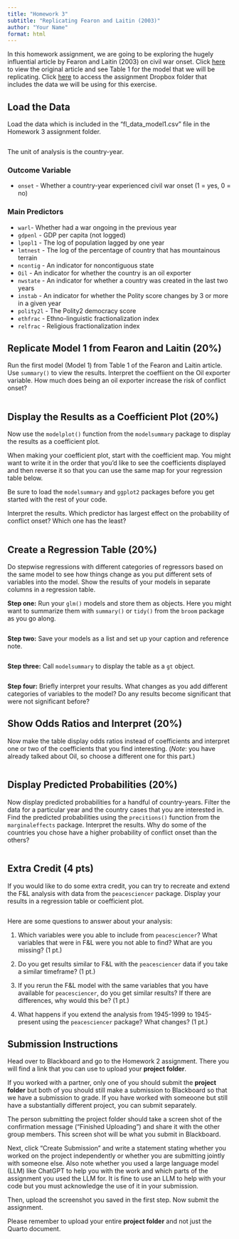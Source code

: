 ```yaml
---
title: "Homework 3"
subtitle: "Replicating Fearon and Laitin (2003)"
author: "Your Name"
format: html
---
```


In this homework assignment, we are going to be exploring the hugely influential article by Fearon and Laitin (2003) on civil war onset. Click [here](https://www-jstor-org.proxygw.wrlc.org/stable/3118222?seq=11) to view the original article and see Table 1 for the model that we will be replicating. Click [here](https://www.dropbox.com/scl/fo/5zb042x9tk608yj51sqhz/h?rlkey=ydipmj573fcz27bw89wv1lfe4&dl=0) to access the assignment Dropbox folder that includes the data we will be using for this exercise.

## Load the Data

Load the data which is included in the "fl_data_model1.csv" file in the Homework 3 assignment folder. 

```r

```

The unit of analysis is the country-year. 

### Outcome Variable

- `onset` - Whether a country-year experienced civil war onset (1 = yes, 0 = no)

### Main Predictors

- `warl`- Whether had a war ongoing in the previous year
- `gdpenl` - GDP per capita (not logged) 
- `lpopl1` - The log of population lagged by one year 
- `lmtnest` - The log of the percentage of country that has mountainous terrain 
- `ncontig` - An indicator for noncontiguous state
- `Oil` - An indicator for whether the country is an oil exporter
- `nwstate` - An indicator for whether a country was created in the last two years
- `instab` - An indicator for whether the Polity score changes by 3 or more in a given year 
- `polity2l` - The Polity2 democracy score
- `ethfrac` - Ethno-linguistic fractionalization index
- `relfrac` -  Religious fractionalization index

## Replicate Model 1 from Fearon and Laitin (20%)

Run the first model (Model 1) from Table 1 of the Fearon and Laitin article. Use `summary()` to view the results. Interpret the coeffiient on the Oil exporter variable. How much does being an oil exporter increase the risk of conflict onset? 

```r

```

## Display the Results as a Coefficient Plot (20%)

Now use the `modelplot()` function from the `modelsummary` package to display the results as a coefficient plot. 

When making your coefficient plot, start with the coefficient map. You might want to write it in the order that you'd like to see the coefficients displayed and then reverse it so that you can use the same map for your regression table below.

Be sure to load the `modelsummary` and `ggplot2` packages before you get started with the rest of your code.

Interpret the results. Which predictor has largest effect on the probability of conflict onset? Which one has the least? 

```r

```

## Create a Regression Table (20%)

Do stepwise regressions with different categories of regressors based on the same model to see how things change as you put different sets of variables into the model. Show the results of your models in separate columns in a regression table. 

**Step one:** Run your `glm()` models and store them as objects. Here you might want to summarize them with `summary()` or `tidy()` from the `broom` package as you go along. 

```r

```

**Step two:** Save your models as a list and set up your caption and reference note. 

```r

```

**Step three:** Call `modelsummary` to display the table as a `gt` object. 

```r

```

**Step four:** Briefly interpret your results. What changes as you add different categories of variables to the model? Do any results become significant that were not significant before? 

## Show Odds Ratios and Interpret (20%)

Now make the table display odds ratios instead of coefficients and interpret one or two of the coefficients that you find interesting. (*Note*: you have already talked about Oil, so choose a different one for this part.)

```r

```

## Display Predicted Probabilities (20%)

Now display predicted probabilities for a handful of country-years. Filter the data for a particular year and the country cases that you are interested in. Find the predicted probabilities using the `precitions()` function from the `marginaleffects` package. Interpret the results. Why do some of the countries you chose have a higher probability of conflict onset than the others? 

```r

```

## Extra Credit (4 pts)

If you would like to do some extra credit, you can try to recreate and extend the F&L analysis with data from the `peacesciencer` package. Display your results in a regression table or coefficient plot. 

```r

```

Here are some questions to answer about your analysis: 

1. Which variables were you able to include from `peacesciencer`? What variables that were in F&L were you not able to find? What are you missing? (1 pt.)

2. Do you get results similar to F&L with the `peacesciencer` data if you take a similar timeframe? (1 pt.)

3. If you rerun the F&L model with the same variables that you have available for `peacesciencer`, do you get similar results? If there are differences, why would this be? (1 pt.)

4. What happens if you extend the analysis from 1945-1999 to 1945-present using the `peacesciencer` package? What changes? (1 pt.)

::: {.callout-important}
## Submission Instructions

Head over to Blackboard and go to the Homework 2 assignment. There you will find a link that you can use to upload your **project folder**. 

If you worked with a partner, only one of you should submit the **project folder** but both of you should still make a submission to Blackboard so that we have a submission to grade. If you have worked with someoone but still have a substantially different project, you can submit separately. 

The person submitting the project folder should take a screen shot of the confirmation message ("Finished Uploading") and share it with the other group members. This screen shot will be what you submit in Blackboard.

Next, click "Create Submission" and write a statement stating whether you worked on the project independently or whether you are submitting jointly with someone else. Also note whether you used a large language model (LLM) like ChatGPT to help you with the work and which parts of the assignment you used the LLM for. It is fine to use an LLM to help with your code but you must acknowledge the use of it in your submission.

Then, upload the screenshot you saved in the first step. Now submit the assignment.  

Please remember to upload your entire **project folder** and not just the Quarto document.
:::

